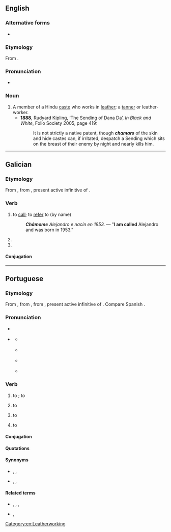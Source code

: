 ==English==

===Alternative forms===
* {{l|en|chumar}}

===Etymology===
From {{etyl|hi|en}} {{m|hi|चमार||tr=camār|tanner}}.

===Pronunciation===
* {{a|UK}} {{IPA|/tʃəˈmɑː/|lang=en}}

===Noun===
{{en-noun}}

# A member of a Hindu [[caste]] who works in [[leather]]; a [[tanner]] or leather-worker.
#* '''1888''', Rudyard Kipling, ‘The Sending of Dana Da’, ''In Black and White'', Folio Society 2005, page 419:
#*: It is not strictly a native patent, though '''''chamars''''' of the skin and hide castes can, if irritated, despatch a Sending which sits on the breast of their enemy by night and nearly kills him.

[[Category:en:Leatherworking]]

----

==Galician==

===Etymology===
From {{etyl|roa-opt|gl}}, from {{etyl|la|gl}} {{m|la|clāmāre}}, present active infinitive of {{m|la|clamō||cry out}}.

===Verb===
{{gl-verb|cham|ar}}

# to [[call]]; to [[refer]] to (by name)
#: '''''Chámome''' Alejandro e nacín en 1953.'' — "'''I am called''' Alejandro and was born in 1953."
# {{inflection of|chamar||1|and|3|s|futr|subj|lang=gl}}
# {{inflection of|chamar||1|and|3|s|pr|inf|lang=gl}}

====Conjugation====
{{gl-conj-ar|cham}}

----

==Portuguese==

===Etymology===
From {{etyl|roa-opt|pt}}, from {{etyl|roa-opt|pt}} {{m|roa-opt|chamar||call}}, from {{etyl|la|pt}} {{m|la|clamāre}}, present active infinitive of {{m|la|clamō}}. Compare Spanish {{m|es|llamar}}.

===Pronunciation===
* {{a|Portugal}} {{IPA|/ʃɐ.ˈmaɾ/|lang=pt}}
* {{a|Brazil}} {{IPA|/ʃɐ.ˈma(ʁ)/|lang=pt}}
** {{a|Paulista}} {{IPA|[ʃɐ.ˈma(ɹ)]|[ʃɐ.ˈma(ɾ)]|lang=pt}}
** {{a|South Brazil}} {{IPA|[ʃa.ˈma(ɻ)]|[ʃa.ˈma(ɾ)]|lang=pt}}
** {{a|Carioca}} {{IPA|[ʃɐ.ˈma(χ)]|lang=pt}}
** {{a|Nordestino}} {{IPA|[ʃɐ.ˈma(h)]|lang=pt}}

===Verb===
{{pt-verb|cham|ar}}

# {{lb|pt|transitive}} to {{l|en|call}}; to {{l|en|summon}} {{gloss|to ask someone to come}}
#: {{ux|pt|Tem uma partida amanhã, '''chamem''' seus amigos.|There is a match tomorrow, '''call''' your friends.}}
# {{indtr|pt|de|ditr=1}} to {{l|en|call}} {{gloss|to use as the name of}}
#: {{ux|pt|Os botânicos '''chamam''' aquele tipo de árvore de gimnosperma.|Botanists '''call''' that type of tree a gymnosperm.}}
# {{indtr|pt|de|ditr=1|cop=1}} to {{l|en|call}} {{gloss|to verbally ascribe someone a quality}}
#: {{ux|pt|Me '''chamaram''' de feio na escola.|'''They called''' me ugly at school.}}
# {{lb|pt|pronominal|transitive}} to {{l|en|be called}} {{gloss|to have a specific name}}
#: {{ux|pt|Olá, me '''chamo''' Pedro.|Hi, I’m '''called''' Peter.}}

====Conjugation====
{{pt-conj|cham|ar}}

====Quotations====
{{seeCites}}

====Synonyms====
* {{sense|to give a name}} {{l|pt|nomear}}, {{l|pt|denominar}}, {{l|pt|designar}}
* {{sense|to summon}} {{l|pt|clamar}}, {{l|pt|invocar}}, {{l|pt|convocar}}

====Related terms====
* {{l|pt|chamada}}, {{l|pt|chamado}}, {{l|pt|chamador}}, {{l|pt|chamamento}}
* {{l|pt|chamariz}}, {{l|pt|chamarisco}}